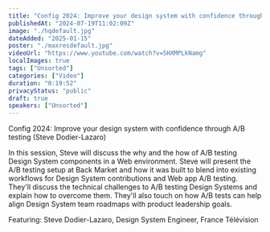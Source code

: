 ```yaml
---
title: "Config 2024: Improve your design system with confidence through A/B testing (Steve Dodier-Lazaro)"
publishedAt: "2024-07-19T11:02:09Z"
image: "./hqdefault.jpg"
dateAdded: "2025-01-15"
poster: "./maxresdefault.jpg"
videoUrl: "https://www.youtube.com/watch?v=5HXMPLkNamg"
localImages: true
tags: ["Unsorted"]
categories: ["Video"]
duration: "0:19:52"
privacyStatus: "public"
draft: true
speakers: ["Unsorted"]
---
```

Config 2024: Improve your design system with confidence through A/B testing (Steve Dodier-Lazaro)

In this session, Steve will discuss the why and the how of A/B testing Design System components in a Web environment. Steve will present the A/B testing setup at Back Market and how it was built to blend into existing workflows for Design System contributions and Web app A/B testing. They'll discuss the technical challenges to A/B testing Design Systems and explain how to overcome them. They'll also touch on how A/B tests can help align Design System team roadmaps with product leadership goals.

Featuring: Steve Dodier-Lazaro, Design System Engineer, France Télévision
